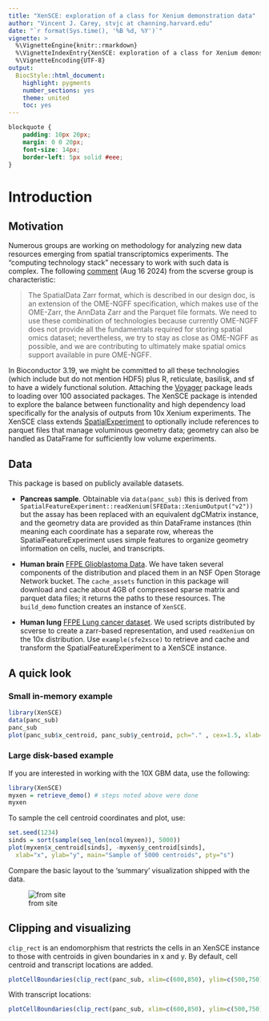 ```yaml
---
title: "XenSCE: exploration of a class for Xenium demonstration data"
author: "Vincent J. Carey, stvjc at channing.harvard.edu"
date: "`r format(Sys.time(), '%B %d, %Y')`"
vignette: >
  %\VignetteEngine{knitr::rmarkdown}
  %\VignetteIndexEntry{XenSCE: exploration of a class for Xenium demonstration data}
  %\VignetteEncoding{UTF-8}
output:
  BiocStyle::html_document:
    highlight: pygments
    number_sections: yes
    theme: united
    toc: yes
---
```


```css
blockquote {
    padding: 10px 20px;
    margin: 0 0 20px;
    font-size: 14px;
    border-left: 5px solid #eee;
}
```

# Introduction

## Motivation

Numerous groups are working on methodology for analyzing
new data resources emerging from spatial transcriptomics experiments.
The "computing technology stack" necessary to work
with such data is complex.  The following
[comment](https://spatialdata.scverse.org/en/latest/tutorials/notebooks/notebooks/examples/models1.html)
(Aug 16 2024) from the scverse group is characteristic:

> The SpatialData Zarr format, which is described in our design doc, is an extension of the OME-NGFF specification, which makes use of the OME-Zarr, the AnnData Zarr and the Parquet file formats. We need to use these combination of technologies because currently OME-NGFF does not provide all the fundamentals required for storing spatial omics dataset; nevertheless, we try to stay as close as OME-NGFF as possible, and we are contributing to ultimately make spatial omics support available in pure OME-NGFF.

In Bioconductor 3.19, we might be committed to all these technologies (which 
include but do not mention HDF5) plus
R, reticulate, basilisk, and sf to have a widely functional solution.
Attaching the [Voyager](https://bioconductor.org/packages/Voyager) 
package leads to loading over 100 associated packages.
The XenSCE package is intended to explore the balance between functionality
and high dependency load specifically for the analysis of outputs
from 10x Xenium experiments.  The XenSCE class extends
[SpatialExperiment](https://bioconductor.org/packages/SpatialExperiment) to optionally
include references to parquet
files that manage voluminous geometry data; geometry can also be handled as DataFrame for sufficiently
low volume experiments.


## Data

This package is based on publicly available datasets.

- **Pancreas sample**.  Obtainable via `data(panc_sub)` this is derived from
`SpatialFeatureExperiment::readXenium(SFEData::XeniumOutput("v2"))`
but the assay has been replaced with an equivalent dgCMatrix instance, and
the geometry data are provided as thin DataFrame instances (thin meaning
each coordinate has a separate row, whereas the SpatialFeatureExperiment
uses simple features to organize geometry information on cells, nuclei,
and transcripts.

- **Human brain** [FFPE Glioblastoma Data](https://www.10xgenomics.com/datasets/ffpe-human-brain-cancer-data-with-human-immuno-oncology-profiling-panel-and-custom-add-on-1-standard).  We have taken several components of the distribution
and placed them in an NSF Open Storage Network bucket.  The `cache_assets` function in this package will download
and cache about 4GB of compressed sparse matrix and parquet
data files; it returns the paths to these
resources.  The `build_demo` function creates an instance
of `XenSCE`.  


- **Human lung** [FFPE Lung cancer dataset](https://cf.10xgenomics.com/samples/xenium/2.0.0/Xenium_V1_humanLung_Cancer_FFPE/Xenium_V1_humanLung_Cancer_FFPE_outs.zip).  We used scripts distributed by scverse to create a zarr-based representation, and
used `readXenium` on the 10x distribution.  Use `example(sfe2xsce)` to retrieve and cache and transform
the SpatialFeatureExperiment to a XenSCE instance.

<!--
## Data retrieval and caching

Use `cache_assets()` to retrieve brain/GBM data from the web.  Use
`x = build_demo()` to produce `x`, an instance of `XenSCE`.
Use `cache_demo(x)` to save this in cache, and
`y = retrieve_demo()` to restore the cached image
in `y`.  Once this cycle has been completed, `retrieve_demo`
can be used in any session to obtain the instance.
-->

## A quick look

### Small in-memory example

```r
library(XenSCE)
data(panc_sub)
panc_sub
plot(panc_sub$x_centroid, panc_sub$y_centroid, pch="." , cex=1.5, xlab="x", ylab="y", main="cell centroids")
```

### Large disk-based example
If you are interested in working with the 10X GBM data, use the following:
```r
library(XenSCE)
myxen = retrieve_demo() # steps noted above were done
myxen
```

To sample the cell centroid coordinates and plot, use:

```r
set.seed(1234)
sinds = sort(sample(seq_len(ncol(myxen)), 5000))
plot(myxen$x_centroid[sinds], -myxen$y_centroid[sinds],
  xlab="x", ylab="y", main="Sample of 5000 centroids", pty="s")
```

Compare the basic layout to the 'summary' visualization
shipped with the data.

![from site](qcimg.png)

## Clipping and visualizing

`clip_rect` is an endomorphism that restricts the cells in an XenSCE instance
to those with centroids in given boundaries in x and y.
By default, cell centroid and transcript locations are added.


```r
plotCellBoundaries(clip_rect(panc_sub, xlim=c(600,850), ylim=c(500,750)), add_tx=FALSE)
```

With transcript locations:

```r
plotCellBoundaries(clip_rect(panc_sub, xlim=c(600,850), ylim=c(500,750)))
```

